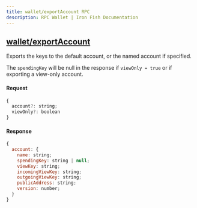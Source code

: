 ```yaml
---
title: wallet/exportAccount RPC
description: RPC Wallet | Iron Fish Documentation
---
```


## [wallet/exportAccount](https://github.com/iron-fish/ironfish/blob/master/ironfish/src/rpc/routes/wallet/exportAccount.ts)

Exports the keys to the default account, or the named account if specified.

The `spendingKey` will be null in the response if `viewOnly = true` or if exporting a view-only account.

#### Request

```js
{
  account?: string;
  viewOnly?: boolean
}
```

#### Response

```js
{
  account: {
    name: string;
    spendingKey: string | null;
    viewKey: string;
    incomingViewKey: string;
    outgoingViewKey: string;
    publicAddress: string;
    version: number;
  }
}
```
